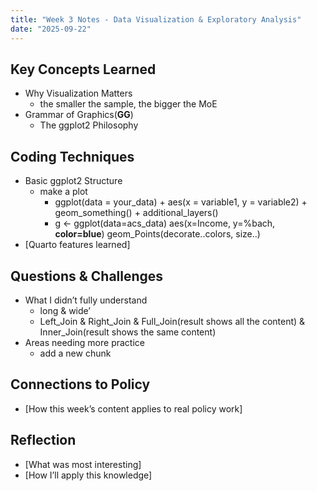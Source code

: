 ```yaml
---
title: "Week 3 Notes - Data Visualization & Exploratory Analysis"
date: "2025-09-22"
---
```


## Key Concepts Learned
- Why Visualization Matters
  - the smaller the sample, the bigger the MoE
- Grammar of Graphics(**GG**)
  - The ggplot2 Philosophy



## Coding Techniques
- Basic ggplot2 Structure
  - make a plot
    - ggplot(data = your_data) +   aes(x = variable1, y = variable2) +   geom_something() +   additional_layers()
    - g ← ggplot(data=acs_data)
    aes(x=Income, y=%bach, **color=blue**)
    geom_Points(decorate..colors, size..)
- [Quarto features learned]

## Questions & Challenges
- What I didn't fully understand
  - long & wide'
  - Left_Join & Right_Join & Full_Join(result shows all the content) & Inner_Join(result shows the same content)
- Areas needing more practice
  - add a new chunk

## Connections to Policy
- [How this week's content applies to real policy work]

## Reflection
- [What was most interesting]
- [How I'll apply this knowledge]
